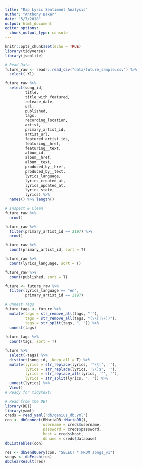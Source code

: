 ```yaml
---
title: "Rap Lyric Sentiment Analysis"
author: "Anthony Baker"
date: "5/7/2018"
output: html_document
editor_options: 
  chunk_output_type: console
---
```


```r
knitr::opts_chunk$set(echo = TRUE)
library(tidyverse)
library(jsonlite)
```

```r
# Read Data
future_raw <- readr::read_csv("data/future_sample.csv") %>%
  select(-X1)

future_raw %>%
  select(song_id,
         title, 
         title_with_featured,
         release_date,
         url, 
         published,
         tags,
         recording_location,
         artist,
         primary_artist_id,
         artist_url,
         featured_artist_ids,
         featuring__href,
         featuring__text,
         album_id,
         album__href,
         album__text,
         produced_by__href,
         produced_by__text,
         lyrics_language,
         lyrics_created_at,
         lyrics_updated_at,
         lyrics_state,
         lyrics) %>%
  names() %>% length()
```

```r
# Inspect & Clean
future_raw %>%
  nrow()

future_raw %>% 
  filter(primary_artist_id == 2197) %>%
  nrow()

future_raw %>% 
  count(primary_artist_id, sort = T)

future_raw %>% 
  count(lyrics_language, sort = T)

future_raw %>% 
  count(published, sort = T)

future <- future_raw %>%
  filter(lyrics_language == "en",
         primary_artist_id == 2197)
```

```r
# Unnest Tags
future_tags <- future %>%
  mutate(tags = str_remove_all(tags, "'"),
         tags = str_remove_all(tags, "(\\[|\\])"),
         tags = str_split(tags, ", ")) %>%
  unnest(tags)
  
future_tags %>%
  count(tags, sort = T)
```

```r
future %>%
  select(-tags) %>%
  distinct(song_id, .keep_all = T) %>%
  mutate(lyrics = str_replace(lyrics, '^\\[', ''),
         lyrics = str_replace(lyrics, '\\]$', ''),
         lyrics = str_replace_all(lyrics, '"', ''),
         lyrics = str_split(lyrics, ', ')) %>%
  unnest(lyrics) %>%
  View()
# Ready for tidytext!
```

```r
# Read from the DB!
library(DBI)
library(yaml)
creds = read_yaml("db/genius_db.yml")
con <- dbConnect(RMariaDB::MariaDB(), 
                 username = creds$username,
                 password = creds$password,
                 host = creds$host,
                 dbname = creds$database)
dbListTables(con)

res <- dbSendQuery(con, "SELECT * FROM songs_v1")
songs <- dbFetch(res)
dbClearResult(res)
```

